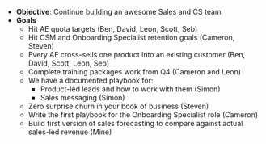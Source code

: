 - **Objective**: Continue building an awesome Sales and CS team
- **Goals**
  - Hit AE quota targets (Ben, David, Leon, Scott, Seb)
  - Hit CSM and Onboarding Specialist retention goals (Cameron, Steven)
  - Every AE cross-sells one product into an existing customer (Ben, David, Scott, Leon, Seb)
  - Complete training packages work from Q4 (Cameron and Leon)
  - We have a documented playbook for:
    - Product-led leads and how to work with them (Simon)
    - Sales messaging (Simon)
  - Zero surprise churn in your book of business (Steven)
  - Write the first playbook for the Onboarding Specialist role (Cameron)
  - Build first version of sales forecasting to compare against actual sales-led revenue (Mine)
